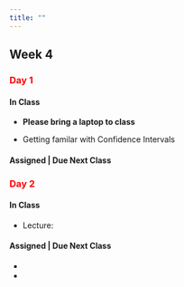 ```yaml
---
title: ""
---
```


## Week 4

### [Day 1]{style="color:red;"}

#### **In Class**

- **Please bring a laptop to class**

- Getting familar with Confidence Intervals

#### **Assigned | Due Next Class**




### [Day 2]{style="color:red;"}

#### **In Class**

- Lecture: 

#### **Assigned | Due Next Class**

- 
- 
